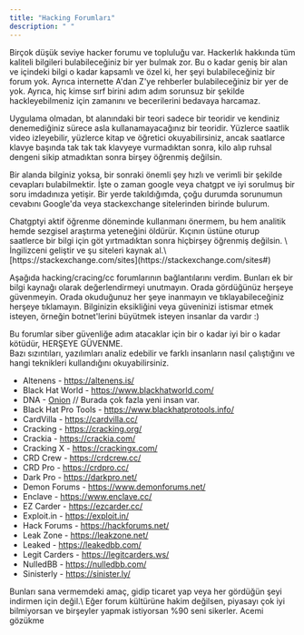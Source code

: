 ```yaml
---
title: "Hacking Forumları"
description: " "
---
```


Birçok düşük seviye hacker forumu ve topluluğu var. Hackerlık hakkında tüm kaliteli bilgileri bulabileceğiniz bir yer bulmak zor. Bu o kadar geniş bir alan ve içindeki bilgi o kadar kapsamlı ve özel ki, her şeyi bulabileceğiniz bir forum yok. Ayrıca internette A'dan Z'ye rehberler bulabileceğiniz bir yer de yok. Ayrıca, hiç kimse sırf birini adım adım sorunsuz bir şekilde hackleyebilmeniz için zamanını ve becerilerini bedavaya harcamaz.

Uygulama olmadan, bt alanındaki bir teori sadece bir teoridir ve kendiniz denemediğiniz sürece asla kullanamayacağınız bir teoridir. Yüzlerce saatlik video izleyebilir, yüzlerce kitap ve öğretici okuyabilirsiniz, ancak saatlarce klavye başında tak tak tak klavyeye vurmadıktan sonra, kilo alıp ruhsal dengeni sikip atmadıktan sonra birşey öğrenmiş değilsin.

Bir alanda bilginiz yoksa, bir sonraki önemli şey hızlı ve verimli bir şekilde cevapları bulabilmektir. İşte o zaman google veya chatgpt  ve iyi sorulmuş bir soru imdadınıza yetişir. Bir yerde takıldığımda, çoğu durumda sorunumun cevabını Google'da veya stackexchange sitelerinden birinde bulurum.

<Info>
  Chatgptyi aktif öğrenme döneminde kullanmanı önermem, bu hem analitik hemde sezgisel araştırma yeteneğini öldürür. Kıçının üstüne oturup saatlerce bir bilgi için göt yırtmadıktan sonra hiçbirşey öğrenmiş değilsin. \
  İngilizceni geliştir ve şu siteleri kaynak al.\
  [https://stackexchange.com/sites](https://stackexchange.com/sites#)
</Info>

Aşağıda hacking/cracing/cc forumlarının bağlantılarını verdim. Bunları ek bir bilgi kaynağı olarak değerlendirmeyi unutmayın. Orada gördüğünüz herşeye güvenmeyin. Orada okuduğunuz her şeye inanmayın ve tıklayabileceğiniz herşeye tıklamayın. Bilginizin eksikliğini veya güveninizi istismar etmek isteyen, örneğin botnet'lerini büyütmek isteyen insanlar da vardır :)

Bu forumlar siber güvenliğe adım atacaklar için bir o kadar iyi bir o kadar kötüdür, HERŞEYE GÜVENME.\
Bazı sızıntıları, yazılımları analiz edebilir ve farklı insanların nasıl çalıştığını ve hangi teknikleri kullandığını okuyabilirsiniz. 

- Altenens - https://altenens.is/
- Black Hat World - https://www.blackhatworld.com/
- DNA - [Onion](http://darknet77vonbqeatfsnawm5jtnoci5z22mxay6cizmoucgmz52mwyad.onion/) // Burada çok fazla yeni insan var.
- Black Hat Pro Tools - https://www.blackhatprotools.info/
- CardVilla - https://cardvilla.cc/
- Cracking - https://cracking.org/
- Crackia - https://crackia.com/
- Cracking X - https://crackingx.com/
- CRD Crew - https://crdcrew.cc/
- CRD Pro - https://crdpro.cc/
- Dark Pro - https://darkpro.net/
- Demon Forums - https://www.demonforums.net/
- Enclave - https://www.enclave.cc/
- EZ Carder - https://ezcarder.cc/
- Exploit.in - https://exploit.in/
- Hack Forums - https://hackforums.net/
- Leak Zone - https://leakzone.net/
- Leaked - https://leakedbb.com/
- Legit Carders - https://legitcarders.ws/
- NulledBB - https://nulledbb.com/
- Sinisterly - https://sinister.ly/

<Danger>
  Bunları sana vermemdeki amaç, gidip ticaret yap veya her gördüğün şeyi indirmen için değil.\
  Eğer forum kültürüne hakim değilsen, piyasayı çok iyi bilmiyorsan ve birşeyler yapmak istiyorsan %90 seni sikerler. Acemi gözükme
</Danger>